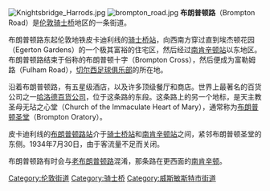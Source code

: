 [[File:Knightsbridge_Harrods.jpg|thumb]]
[[Image:brompton_road.jpg|right]]
'''布朗普顿路'''（Brompton Road）是[[伦敦|伦敦]][[骑士桥|骑士桥]]地区的一条街道。

布朗普顿路东起伦敦地铁皮卡迪利线的[[骑士桥站|骑士桥站]]，向西南方穿过直到埃杰顿花园（Egerton Gardens）的一个极其富裕的住宅区，然后经过[[南肯辛顿站|南肯辛顿站]]以东地区。布朗普顿路结束于俗称的布朗普顿十字（Brompton Cross），然后便成为富勒姆路（Fulham Road），[[切尔西足球俱乐部|切尔西足球俱乐部]]的所在地。

沿着布朗普顿路，有五星级酒店，以及许多顶级餐厅和商店。世界上最著名的百货公司之一[[哈洛德百货公司|哈洛德百货公司]]，位于这条路的东段。这条路上的另一个地标，是天主教圣母无玷之心堂（Church of the Immaculate Heart of Mary），通常称为[[布朗普顿圣堂|布朗普顿圣堂]]（Brompton Oratory）。

皮卡迪利线的[[布朗普顿路站|布朗普顿路站]]介于[[骑士桥站|骑士桥站]]和[[南肯辛顿站|南肯辛顿站]]之间，紧邻布朗普顿圣堂的东侧。1934年7月30日，由于客流量不足而关闭。

布朗普顿路有时会与[[老布朗普顿路|老布朗普顿路]]混淆，那条路在更西面的[[南肯辛顿|南肯辛顿]]。

{{coord|51.4989|-0.1650|type:landmark_region:GB-KEC|display=title}}

[[Category:伦敦街道|Category:伦敦街道]]
[[Category:骑士桥|Category:骑士桥]]
[[Category:威斯敏斯特市街道|Category:威斯敏斯特市街道]]